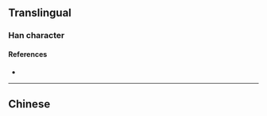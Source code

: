 {{also|樧}}
{{character info}}
==Translingual==

===Han character===
{{Han char|rn=75|rad=木|as=10|sn=14|four=|canj=DKDE|ids=⿰木殺}}

====References====
* {{Han ref|kx=0543.200|hdz=21266.010|uh=699D|ud=27037}}

----

==Chinese==
{{zh-see|樧}}